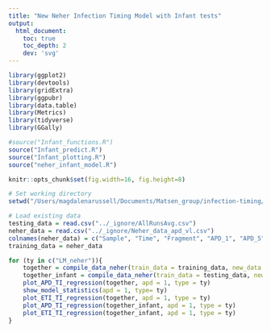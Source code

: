 ```yaml
---
title: "New Neher Infection Timing Model with Infant tests"
output:
  html_document:
    toc: true
    toc_depth: 2
    dev: 'svg'
---
```


```r
library(ggplot2)
library(devtools)
library(gridExtra)
library(ggpubr)
library(data.table)
library(Metrics)
library(tidyverse)
library(GGally)

#source("Infant_functions.R")
source("Infant_predict.R")
source("Infant_plotting.R")
source("neher_infant_model.R")

knitr::opts_chunk$set(fig.width=16, fig.height=8)

```

```r
# Set working directory
setwd("/Users/magdalenarussell/Documents/Matsen_group/infection-timing/Infant_Model")

# Load existing data
testing_data = read.csv("../_ignore/AllRunsAvg.csv")
neher_data = read.csv("../_ignore/Neher_data_apd_vl.csv")
colnames(neher_data) = c("Sample", "Time", "Fragment", "APD_1", "APD_5", "APD_10", "VL")
training_data = neher_data
```

```r
for (ty in c("LM_neher")){
    together = compile_data_neher(train_data = training_data, new_data = training_data, apd = 1, type = ty, cohort = 'neher')
    together_infant = compile_data_neher(train_data = testing_data, new_data = testing_data, apd = 1, type = ty, cohort = 'infant')
    plot_APD_TI_regression(together, apd = 1, type = ty)
    show_model_statistics(apd = 1, type= ty)
    plot_ETI_TI_regression(together, apd = 1, type = ty)
    plot_APD_TI_regression(together_infant, apd = 1, type = ty)
    plot_ETI_TI_regression(together_infant, apd = 1, type = ty)
}
```